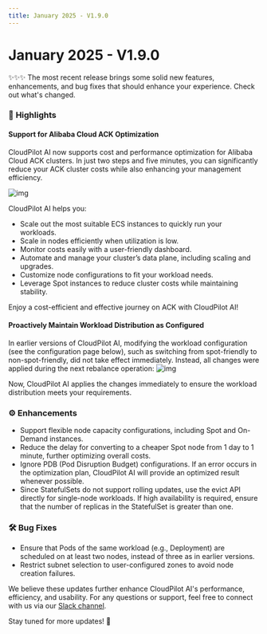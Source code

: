 ```yaml
---
title: January 2025 - V1.9.0
---
```


# January 2025 - V1.9.0

✨✨✨ The most recent release brings some solid new features, enhancements, and bug fixes that should enhance your experience. Check out what's changed.

### 🚀 **Highlights**

#### **Support for Alibaba Cloud ACK Optimization**

CloudPilot AI now supports cost and performance optimization for Alibaba Cloud ACK clusters. In just two steps and five minutes, you can significantly reduce your ACK cluster costs while also enhancing your management efficiency.

![img](./img/alibabacloud.jpg)

CloudPilot AI helps you:

- Scale out the most suitable ECS instances to quickly run your workloads.
- Scale in nodes efficiently when utilization is low.
- Monitor costs easily with a user-friendly dashboard.
- Automate and manage your cluster’s data plane, including scaling and upgrades.
- Customize node configurations to fit your workload needs.
- Leverage Spot instances to reduce cluster costs while maintaining stability.

Enjoy a cost-efficient and effective journey on ACK with CloudPilot AI!

#### **Proactively Maintain Workload Distribution as Configured**

In earlier versions of CloudPilot AI, modifying the workload configuration (see the configuration page below), such as switching from spot-friendly to non-spot-friendly, did not take effect immediately. Instead, all changes were applied during the next rebalance operation:
![img](./img/1-9-0-workloadcfg.png)

Now, CloudPilot AI applies the changes immediately to ensure the workload distribution meets your requirements.

### ⚙️ Enhancements
- Support flexible node capacity configurations, including Spot and On-Demand instances.
- Reduce the delay for converting to a cheaper Spot node from 1 day to 1 minute, further optimizing overall costs.
- Ignore PDB (Pod Disruption Budget) configurations. If an error occurs in the optimization plan, CloudPilot AI will provide an optimized result whenever possible.
- Since StatefulSets do not support rolling updates, use the evict API directly for single-node workloads. If high availability is required, ensure that the number of replicas in the StatefulSet is greater than one.


### 🛠️ Bug Fixes
- Ensure that Pods of the same workload (e.g., Deployment) are scheduled on at least two nodes, instead of three as in earlier versions.
- Restrict subnet selection to user-configured zones to avoid node creation failures.

We believe these updates further enhance CloudPilot AI's performance, efficiency, and usability. For any questions or support, feel free to connect with us via our [Slack channel](https://join.slack.com/t/cloudpilotaicommunity/shared_invite/zt-37rwpf8k7-Rx4BjrhuWtk9U0MXBKYL7A).  

Stay tuned for more updates! 🚀